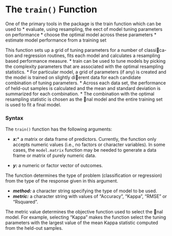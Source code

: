 
The `train()` Function
=======================
One of the primary tools in the package is the train function which can be used to
* evaluate, using resampling, the eect of model tuning parameters on performance
* choose the optimal model across these parameters
* estimate model performance from a training set


This function sets up a grid of tuning parameters for a number of classica-
tion and regression routines, fits each model and calculates a resampling based
performance measure.
* train can be used to tune models by picking the complexity parameters that are associated
with the optimal resampling statistics.
* For particular model, a grid of parameters (if any) is created and the model is trained on
slightly dierent data for each candidate combination of tuning parameters.
* Across each data set, the performance of held-out samples is calculated and the mean and
standard deviation is summarized for each combination.
* The combination with the optimal resampling statistic is chosen as the nal model and
the entire training set is used to fit a final model.



### Syntax
The `train()` function has the following arguments:

* ***x:**** a matrix or data frame of predictors. Currently, the function only accepts numeric values (i.e., no factors or character variables).
In some cases, the `model.matrix` function may be needed to generate a data frame or matrix of purely numeric data.

* ***y:*** a numeric or factor vector of outcomes. 

The function determines the type of problem (classification or regression) from the type of the response given in this argument.

* ***method:*** a character string specifying the type of model to be used.
* ***metric:*** a character string with values of "Accuracy", "Kappa", "RMSE" or "Rsquared".

The metric value determines the objective function used to select the nal model. For example, selecting "Kappa" makes the function select the tuning parameters with the largest value of the mean Kappa statistic computed from the held-out samples.



```r

```


```r

```
